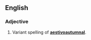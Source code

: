 ==English==
===Adjective===
{{en-adj|-}}

#{{context|mainly US}} Variant spelling of '''[[aestivoautumnal]]'''.